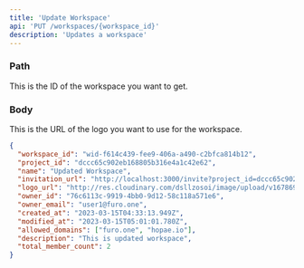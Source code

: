 ```yaml
---
title: 'Update Workspace'
api: 'PUT /workspaces/{workspace_id}'
description: 'Updates a workspace'
---
```


### Path

<ParamField path="workspace_id" type="string" required>
  This is the ID of the workspace you want to get.
</ParamField>

### Body

<ParamField body="logo" type="string">
  This is the URL of the logo you want to use for the workspace.
</ParamField>

<ResponseExample>

```json Response
{
  "workspace_id": "wid-f614c439-fee9-406a-a490-c2bfca814b12",
  "project_id": "dccc65c902eb168805b316e4a1c42e62",
  "name": "Updated Workspace",
  "invitation_url": "http://localhost:3000/invite?project_id=dccc65c902eb168805b316e4a1c42e62&workspace_id=wid-f614c439-fee9-406a-a490-c2bfca814b12",
  "logo_url": "http://res.cloudinary.com/dsllzosoi/image/upload/v1678698294/qbisqeixn82z1hngmo2e.webp",
  "owner_id": "76c6113c-9919-4bb0-9d12-58c118a571e6",
  "owner_email": "user1@furo.one",
  "created_at": "2023-03-15T04:33:13.949Z",
  "modified_at": "2023-03-15T05:01:01.780Z",
  "allowed_domains": ["furo.one", "hopae.io"],
  "description": "This is updated workspace",
  "total_member_count": 2
}
```

</ResponseExample>
